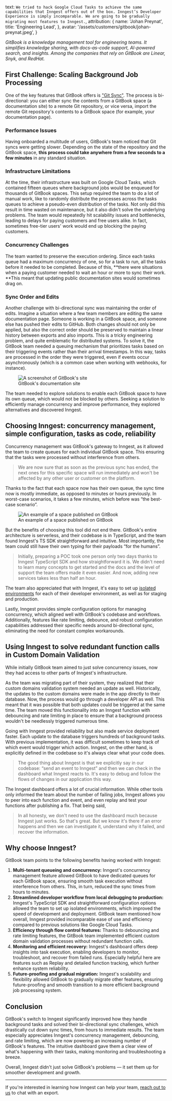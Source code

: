   text: `We tried to hack Google Cloud Tasks to achieve the same capabilities that Inngest offers out of the box. Inngest’s Developer Experience is simply incomparable. We are going to be gradually migrating most features to Inngest.`,
  attribution: {
    name: 'Johan Preynat',
    title: 'Engineering Lead',
  },
  avatar: '/assets/customers/gitbook/johan-preynat.jpeg',
}

_GitBook is a knowledge management tool for engineering teams. It simplifies knowledge sharing, with docs-as-code support, AI-powered search, and insights. Among the companies that rely on GitBook are Linear, Snyk, and RedHat._

## First Challenge: Scaling Background Job Processing

One of the key features that GitBook offers is ["Git Sync"](https://www.gitbook.com/solutions/git-sync). The process is bi-directional: you can either sync the contents from a GitBook space (a documentation site) to a remote Git repository, or vice versa, import the remote Git repository's contents to a GitBook space (for example, your documentation page).

### Performance Issues

Having onboarded a multitude of users, GitBook's team noticed that Git syncs were getting slower. Depending on the state of the repository and the GitBook space, **this process could take anywhere from a few seconds to a few minutes** in any standard situation.

### Infrastructure Limitations

At the time, their infrastructure was built on Google Cloud Tasks, which contained fifteen queues where background jobs would be enqueued for thousands of GitBook spaces. This setup required the team to do a lot of manual work, like to randomly distribute the processes across the tasks queues to achieve a pseudo-even distribution of the tasks. Not only did this result in time wasted on maintenance, but it also didn't solve the underlying problems. The team would repeatedly hit scalability issues and bottlenecks, leading to delays for paying customers and free users alike. In fact, sometimes free-tier users' work would end up blocking the paying customers.

### Concurrency Challenges

The team wanted to preserve the execution ordering. Since each tasks queue had a maximum concurrency of one, so for a task to run, all the tasks before it needed to be completed. Because of this, **there were situations when a paying customer needed to wait an hour or more to sync their work. **This meant that updating public documentation sites would sometimes drag on.

### Sync Order and Edits

Another challenge with bi-directional sync was maintaining the order of edits. Imagine a situation where a few team members are editing the same documentation page. Someone is working in a GitBook space, and someone else has pushed their edits to GitHub. Both changes should not only be applied, but also the correct order should be preserved to maintain a linear history between exports and also imports. This is a tricky engineering problem, and quite emblematic for distributed systems. To solve it, the GitBook team needed a queuing mechanism that prioritizes tasks based on their triggering events rather than their arrival timestamps. In this way, tasks are processed in the order they were triggered, even if events occur asynchronously (which is a common case when working with webhooks, for instance).

<figure>
  <img src="/assets/customers/gitbook/gitbook-published-site.png" alt="A screenshot of GitBook's site" />
  <figcaption>GitBook's documentation site</figcaption>
</figure>

The team needed to explore solutions to enable each GitBook space to have its own queue, which would not be blocked by others. Seeking a solution to efficiently manage concurrency and improve performance, they explored alternatives and discovered Inngest.

## Choosing Inngest: concurrency management, simple configuration, tasks as code, reliability

Concurrency management was GitBook's gateway to Inngest, as it allowed the team to create queues for each individual GitBook space. This ensuring that the tasks were processed without interference from others.

> We are now sure that as soon as the previous sync has ended, the next ones for this specific space will run immediately and won't be affected by any other user or customer on the platform.

Thanks to the fact that each space now has their own queue, the sync time now is mostly immediate, as opposed to minutes or hours previously. In worst-case scenarios, it takes a few minutes, which before was “the best-case scenario”.

<figure>
  <img src="/assets/customers/gitbook/gitbook-space.png" alt="An example of a space published on GitBook" />
  <figcaption>An example of a space published on GitBook</figcaption>
</figure>

But the benefits of choosing this tool did not end there. GitBook's entire architecture is serverless, and their codebase is in TypeScript, and the team found Inngest's TS SDK straightforward and intuitive. Most importantly, the team could still have their own typing for their payloads “for the humans”.

> Initially, preparing a POC took one person only two days thanks to Inngest TypeScript SDK and how straightforward it is. We didn't need to learn many concepts to get started and the docs and the level of support the team offers made it even easier. And now, adding new services takes less than half an hour.

The team also appreciated that with Inngest, it's easy to set up [isolated environments](/docs/platform/environments) for each of their developer environment, as well as for staging and production.

Lastly, Inngest provides simple configuration options for managing concurrency, which aligned well with GitBook's codebase and workflows. Additionally, features like rate limiting, debounce, and robust configuration capabilities addressed their specific needs around bi-directional sync, eliminating the need for constant complex workarounds.

## Using Inngest to solve redundant function calls in Custom Domain Validation

While initially GitBook team aimed to just solve concurrency issues, now they had access to other parts of Inngest's infrastructure.

As the team was migrating part of their system, they realized that their custom domains validation system needed an update as well. Historically, the updates to the custom domains were made in the app directly to their database. Now, the process would go through a developer API as well. This meant that it was possible that both updates could be triggered at the same time. The team moved this functionality into an Inngest function with debouncing and rate limiting in place to ensure that a background process wouldn't be needlessly triggered numerous time.

Going with Inngest provided reliability but also made service deployment faster. Each update to the database triggers hundreds of background tasks. With previous implementation, it was difficult sometimes to keep track of which event would trigger which action. Inngest, on the other hand, is explicitly defined in the codebase so it's always clear what your code does.

> The good thing about Inngest is that we explicitly say in our codebase: “send an event to Inngest” and then we can check in the dashboard what Inngest reacts to. It's easy to debug and follow the flows of changes in our application this way.

The Inngest dashboard offers a lot of crucial information. While other tools only informed the team about the number of failing jobs, Inngest allows you to peer into each function and event, and even replay and test your functions after publishing a fix. That being said,

> In all honesty, we don't need to use the dashboard much because Inngest just works. So that's great. But we know it's there if an error happens and then we can investigate it, understand why it failed, and recover the information.

## Why choose Inngest?

GitBook team points to the following benefits having worked with Inngest:

1. **Multi-tenant queueing and concurrency:** Inngest's concurrency management feature allowed GitBook to have dedicated queues for each GitBook space, ensuring smooth task execution without interference from others. This, in turn, reduced the sync times from hours to minutes.
2. **Streamlined developer workflow from local debugging to production:** Inngest's TypeScript SDK and straightforward configuration options allowed the team to set up isolated environments, which improved the speed of development and deployment. GitBook team mentioned how overall, Inngest provided incomparable ease of use and efficiency compared to previous solutions like Google Cloud Tasks.
3. **Efficiency through flow control features:** Thanks to debouncing and rate limiting features, the GitBook team implemented efficient custom domain validation processes without redundant function calls.
4. **Monitoring and efficient recovery:** Inngest's dashboard offers deep insights into task execution, enabling developers to monitor, troubleshoot, and recover from failed runs. Especially helpful here are features such as Replay and detailed function tracking, which further enhance system reliability.
5. **Future-proofing and gradual migration:** Inngest's scalability and flexibility allowed GitBook to gradually migrate other features, ensuring future-proofing and smooth transition to a more efficient background job processing system.

## Conclusion

GitBook's switch to Inngest significantly improved how they handle background tasks and solved their bi-directional sync challenges, which drastically cut down sync times, from hours to immediate results. The team especially appreciates Inngest's concurrency management, debouncing, and rate limiting, which are now powering an increasing number of GitBook's features. The intuitive dashboard gave them a clear view of what's happening with their tasks, making monitoring and troubleshooting a breeze. 

Overall, Inngest didn't just solve GitBook's problems — it set them up for smoother development and growth.

---

If you're interested in learning how Inngest can help your team, [reach out to us](/contact?ref=case-study-gitbook) to chat with an export.